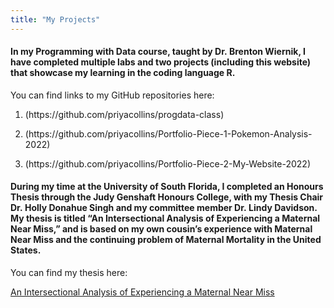 ```yaml
---
title: "My Projects"
---
```


#### In my Programming with Data course, taught by Dr. Brenton Wiernik, I have completed multiple labs and two projects (including this website) that showcase my learning in the coding language R. 

You can find links to my GitHub repositories here:

1. (https://github.com/priyacollins/progdata-class)

2. (https://github.com/priyacollins/Portfolio-Piece-1-Pokemon-Analysis-2022)

3. (https://github.com/priyacollins/Portfolio-Piece-2-My-Website-2022)


#### During my time at the University of South Florida, I completed an Honours Thesis through the Judy Genshaft Honours College, with my Thesis Chair Dr. Holly Donahue Singh and my committee member Dr. Lindy Davidson. My thesis is titled "An Intersectional Analysis of Experiencing a Maternal Near Miss," and is based on my own cousin's experience with Maternal Near Miss and the continuing problem of Maternal Mortality in the United States.

You can find my thesis here:

<a href=".\Thesis II Report Final Priya SC.pdf" alt="some text"  width="4200" height="4200" >An Intersectional Analysis of Experiencing a Maternal Near Miss</a>
<!-- My lovely boyfriend figured out this code in html to help me embed a link to my Thesis. I initially tried a \insertpdf command which was unsuccessful. -->  

